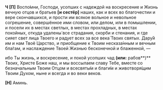**Ч [П]** Воспо́мни, Господи, усопших с надеждой на воскресение и Жизнь вечную отцов и братьев **[**и сестёр**]** наших, как и всех во благочестии и вере скончавшихся, и прости им всякое вольное и невольное согрешение, совершённое ими словом, или делом, или в помышлении, и посели их в местах светлых, в местах прохладных, в местах покойных, откуда удалены́ все страдания, скорби и стенания, и где сияет свет лица Твоего и радует всех за все века́ Твоих святых. Дару́й им и нам Твоё Царство, и приобщение к Твоим несказа́нным и вечным бла́гам, и наслаждение Твоей Жизнью бесконечной и блаженной, —

ибо Ты жизнь, и воскресение, и покой усопших чад **(или:** рабов**)** Твоих, Христе Боже наш, и мы воссылаем славу Тебе, вместе со безначальным Твоим Отцом и всесвяты́м и благи́м и животворя́щим Твоим Духом, ныне и всегда и во веки веков.

**[Н]** Аминь.
